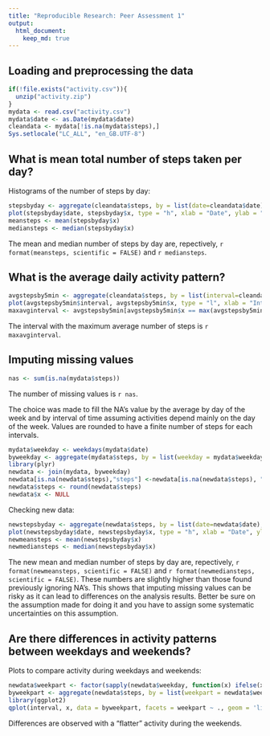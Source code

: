 ```yaml
---
title: "Reproducible Research: Peer Assessment 1"
output: 
  html_document:
    keep_md: true
---
```



## Loading and preprocessing the data

```r
if(!file.exists("activity.csv")){
  unzip("activity.zip")
}
mydata <- read.csv("activity.csv")
mydata$date <- as.Date(mydata$date)
cleandata <- mydata[!is.na(mydata$steps),]
Sys.setlocale("LC_ALL", "en_GB.UTF-8")
```

## What is mean total number of steps taken per day?

Histograms of the number of steps by day:
```r
stepsbyday <- aggregate(cleandata$steps, by = list(date=cleandata$date), FUN = sum)
plot(stepsbyday$date, stepsbyday$x, type = "h", xlab = "Date", ylab = "Number of steps")
meansteps <- mean(stepsbyday$x)
mediansteps <- median(stepsbyday$x)
```

The mean and median number of steps by day are, repectively, `r format(meansteps, scientific = FALSE)` and `r mediansteps`.

## What is the average daily activity pattern?

```r
avgstepsby5min <- aggregate(cleandata$steps, by = list(interval=cleandata$interval), FUN = mean)
plot(avgstepsby5min$interval, avgstepsby5min$x, type = "l", xlab = "Interval", ylab = "Average number of steps")
maxavginterval <- avgstepsby5min[avgstepsby5min$x == max(avgstepsby5min$x), "interval"]
```

The interval with the maximum average number of steps is `r maxavginterval`.

## Imputing missing values

```r
nas <- sum(is.na(mydata$steps))
```
The number of missing values is `r nas`.

The choice was made to fill the NA's value by the average by day of the week and by interval of time assuming activities depend mainly on the day of the week.
Values are rounded to have a finite number of steps for each intervals. 
```r
mydata$weekday <- weekdays(mydata$date)
byweekday <- aggregate(mydata$steps, by = list(weekday = mydata$weekday, interval=mydata$interval), FUN = mean, na.rm = TRUE)
library(plyr)
newdata <- join(mydata, byweekday)
newdata[is.na(newdata$steps),"steps"] <-newdata[is.na(newdata$steps), "steps"<-"x"]
newdata$steps <- round(newdata$steps)
newdata$x <- NULL
```

Checking new data:
```r
newstepsbyday <- aggregate(newdata$steps, by = list(date=newdata$date), FUN = sum)
plot(newstepsbyday$date, newstepsbyday$x, type = "h", xlab = "Date", ylab = "Number of steps")
newmeansteps <- mean(newstepsbyday$x)
newmediansteps <- median(newstepsbyday$x)
```
The new mean and median number of steps by day are, repectively, `r format(newmeansteps, scientific = FALSE)` and `r format(newmediansteps, scientific = FALSE)`.
These numbers are slightly higher than those found previously ignoring NA's.
This shows that imputing missing values can be risky as it can lead to differences on the analysis results.
Better be sure on the assumption made for doing it and you have to assign some systematic uncertainties on this assumption.

## Are there differences in activity patterns between weekdays and weekends?

Plots to compare activity during weekdays and weekends:
```r
newdata$weekpart <- factor(sapply(newdata$weekday, function(x) ifelse(x %in% c("Saturday","Sunday"), "weekend", "weekday")))
byweekpart <- aggregate(newdata$steps, by = list(weekpart = newdata$weekpart, interval=newdata$interval), FUN = mean)
library(ggplot2)
qplot(interval, x, data = byweekpart, facets = weekpart ~ ., geom = 'line', ylab = "Average number of steps")
```

Differences are observed with a "flatter" activity during the weekends.